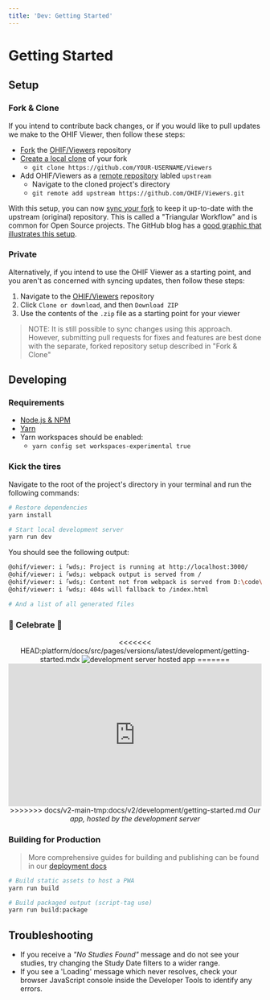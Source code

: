 ```yaml
---
title: 'Dev: Getting Started'
---
```


# Getting Started

## Setup

### Fork & Clone

If you intend to contribute back changes, or if you would like to pull updates
we make to the OHIF Viewer, then follow these steps:

- [Fork][fork-a-repo] the [OHIF/Viewers][ohif-viewers-repo] repository
- [Create a local clone][clone-a-repo] of your fork
  - `git clone https://github.com/YOUR-USERNAME/Viewers`
- Add OHIF/Viewers as a [remote repository][add-remote-repo] labled `upstream`
  - Navigate to the cloned project's directory
  - `git remote add upstream https://github.com/OHIF/Viewers.git`

With this setup, you can now [sync your fork][sync-changes] to keep it
up-to-date with the upstream (original) repository. This is called a "Triangular
Workflow" and is common for Open Source projects. The GitHub blog has a [good
graphic that illustrates this setup][triangular-workflow].

### Private

Alternatively, if you intend to use the OHIF Viewer as a starting point, and you
aren't as concerned with syncing updates, then follow these steps:

1. Navigate to the [OHIF/Viewers][ohif-viewers] repository
2. Click `Clone or download`, and then `Download ZIP`
3. Use the contents of the `.zip` file as a starting point for your viewer

> NOTE: It is still possible to sync changes using this approach. However,
> submitting pull requests for fixes and features are best done with the
> separate, forked repository setup described in "Fork & Clone"

## Developing

### Requirements

- [Node.js & NPM](https://nodejs.org/en/)
- [Yarn](https://yarnpkg.com/en/)
- Yarn workspaces should be enabled:
  - `yarn config set workspaces-experimental true`

### Kick the tires

Navigate to the root of the project's directory in your terminal and run the
following commands:

```bash
# Restore dependencies
yarn install

# Start local development server
yarn run dev
```

You should see the following output:

```bash
@ohif/viewer: i ｢wds｣: Project is running at http://localhost:3000/
@ohif/viewer: i ｢wds｣: webpack output is served from /
@ohif/viewer: i ｢wds｣: Content not from webpack is served from D:\code\ohif\Viewers\platform\viewer
@ohif/viewer: i ｢wds｣: 404s will fallback to /index.html

# And a list of all generated files
```

### 🎉 Celebrate 🎉



<center>
<<<<<<< HEAD:platform/docs/src/pages/versions/latest/development/getting-started.mdx
  <img
    alt="development server hosted app"
    src="/assets/img/loading-study.gif"
  />
=======
  <div style="padding:56.25% 0 0 0;position:relative;"><iframe src="https://player.vimeo.com/video/547952862?badge=0&amp;autopause=0&amp;player_id=0&amp;app_id=58479" frameborder="0" allow="autoplay; fullscreen; picture-in-picture" allowfullscreen style="position:absolute;top:0;left:0;width:100%;height:100%;" title="Getting Started (v2)"></iframe></div><script src="https://player.vimeo.com/api/player.js"></script>
>>>>>>> docs/v2-main-tmp:docs/v2/development/getting-started.md
  <i>Our app, hosted by the development server</i>
</center>

### Building for Production

> More comprehensive guides for building and publishing can be found in our
> [deployment docs](./../deployment/index.md)

```bash
# Build static assets to host a PWA
yarn run build

# Build packaged output (script-tag use)
yarn run build:package
```

## Troubleshooting

- If you receive a _"No Studies Found"_ message and do not see your studies, try
  changing the Study Date filters to a wider range.
- If you see a 'Loading' message which never resolves, check your browser
  JavaScript console inside the Developer Tools to identify any errors.

<!--
  Links
  -->

<!-- prettier-ignore-start -->
[fork-a-repo]: https://help.github.com/en/articles/fork-a-repo
[clone-a-repo]: https://help.github.com/en/articles/fork-a-repo#step-2-create-a-local-clone-of-your-fork
[add-remote-repo]: https://help.github.com/en/articles/fork-a-repo#step-3-configure-git-to-sync-your-fork-with-the-original-spoon-knife-repository
[sync-changes]: https://help.github.com/en/articles/syncing-a-fork
[triangular-workflow]: https://github.blog/2015-07-29-git-2-5-including-multiple-worktrees-and-triangular-workflows/#improved-support-for-triangular-workflows
[ohif-viewers-repo]: https://github.com/OHIF/Viewers
[ohif-viewers]: https://github.com/OHIF/Viewers
<!-- prettier-ignore-end -->
